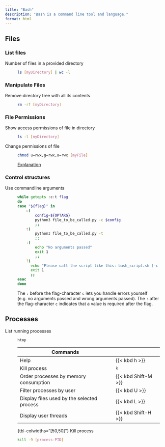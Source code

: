 ```yaml
---
title: "Bash"
description: "Bash is a command line tool and language."
format: html
---
```




## Files

### List files

Number of files in a provided directory
: ```bash
ls [myDirectory] | wc -l 
```

### Manipulate Files

Remove directory tree with all its contents
: ```bash
rm -rf [myDirectory]
```

### File Permissions

Show access permissions of file in directory
: ```bash
ls -l [myDirectory]
``` 

Change permissions of file
: ```bash
chmod u=rwx,g=rwx,o=rwx [myFile]
```
[Explanation](https://phoenixnap.com/kb/linux-file-permissions)

### Control structures

Use commandline arguments
: ```bash
while getopts :c:t flag
do
    case "${flag}" in
        c) 
            config=${OPTARG}
            python3 file_to_be_called.py -c $config
            ;;
        t)
            python3 file_to_be_called.py -t
            ;;
        :) 
            echo "No arguments passed"
            exit 1
            ;;
        ?) 
          echo "Please call the script like this: bash_script.sh [-c config_file]"
          exit 1
          ;;
    esac
done
```
The `:` before the flag-character `c` lets you handle errors yourself (e.g. no arguments passed and wrong arguments passed).
The `:` after the flag-character `c` indicates that a value is required after the flag. 

## Processes

List running processes
: ```bash
htop
```
Commands                                      | 
----------------------------------------------|---
Help                                          | {{< kbd h >}}
Kill process                                  | <kbd>k</kbd>
Order processes by memory consumption         | {{< kbd Shift-M >}}
Filter processes by user                      | {{< kbd U >}}
Display files used by the selected process    | {{< kbd L >}}
Display user threads                          | {{< kbd Shift-H >}}

:  {tbl-colwidths="[50,50]"}
Kill process
: ```bash
kill -9 [process-PID]
```
